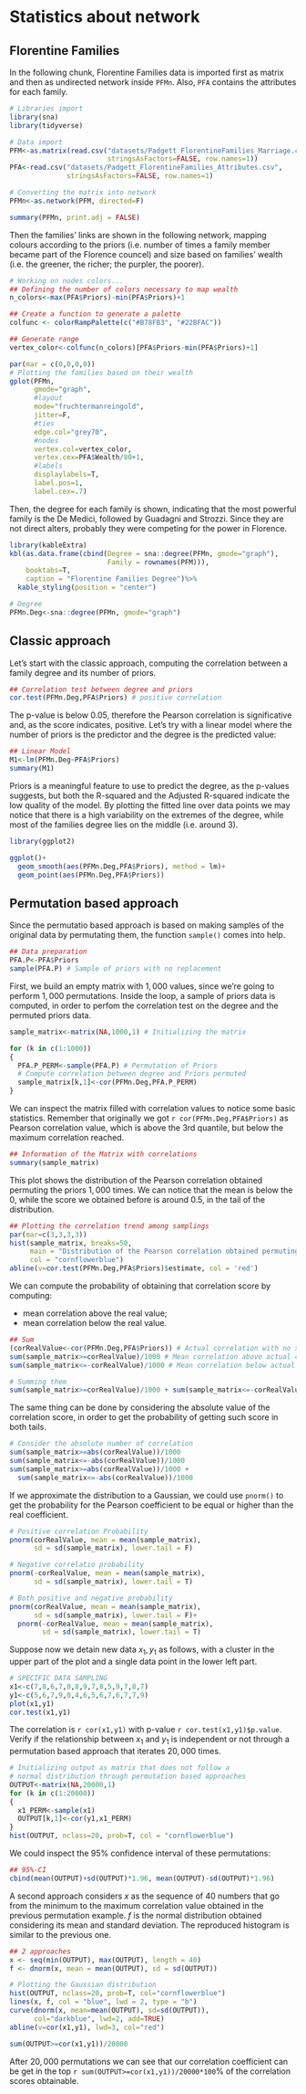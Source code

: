 
# Statistics about network

## Florentine Families

In the following chunk, Florentine Families data is imported first as matrix and then as undirected network inside `PFMn`. Also, `PFA` contains the attributes for each family. 

```r
# Libraries import
library(sna)
library(tidyverse)

# Data import
PFM<-as.matrix(read.csv("datasets/Padgett_FlorentineFamilies_Marriage.csv",
                        stringsAsFactors=FALSE, row.names=1))
PFA<-read.csv("datasets/Padgett_FlorentineFamilies_Attributes.csv",
              stringsAsFactors=FALSE, row.names=1)

# Converting the matrix into network
PFMn<-as.network(PFM, directed=F)

summary(PFMn, print.adj = FALSE)
```

Then the families' links are shown in the following network, mapping colours according to the priors (i.e. number of times a family member became part of the Florence councel) and size based on families' wealth (i.e. the greener, the richer; the purpler, the poorer). 

```r
# Working on nodes colors...
## Defining the number of colors necessary to map wealth 
n_colors<-max(PFA$Priors)-min(PFA$Priors)+1

## Create a function to generate a palette
colfunc <- colorRampPalette(c("#B78FB3", "#22BFAC"))

## Generate range
vertex_color<-colfunc(n_colors)[PFA$Priors-min(PFA$Priors)+1]

par(mar = c(0,0,0,0))
# Plotting the families based on their wealth
gplot(PFMn, 
      gmode="graph",
      #layout
      mode="fruchtermanreingold",
      jitter=F,
      #ties
      edge.col="grey70",
      #nodes
      vertex.col=vertex_color,
      vertex.cex=PFA$Wealth/80+1,
      #labels
      displaylabels=T,
      label.pos=1,
      label.cex=.7)
```

Then, the degree for each family is shown, indicating that the most powerful family is the De Medici, followed by Guadagni and Strozzi. Since they are not direct alters, probably they were competing for the power in Florence. 
```r
library(kableExtra)
kbl(as.data.frame(cbind(Degree = sna::degree(PFMn, gmode="graph"),
                        Family = rownames(PFM))),
    booktabs=T,
    caption = "Florentine Families Degree")%>%
  kable_styling(position = "center")
```


```r
# Degree
PFMn.Deg<-sna::degree(PFMn, gmode="graph")
```

## Classic approach

Let's start with the classic approach, computing the correlation between a family degree and its number of priors. 

```r
## Correlation test between degree and priors
cor.test(PFMn.Deg,PFA$Priors) # positive correlation
```
The p-value is below $0.05$, therefore the Pearson correlation is significative and, as the score indicates, positive. Let's try with a linear model where the number of priors is the predictor and the degree is the predicted value:

```r
## Linear Model
M1<-lm(PFMn.Deg~PFA$Priors) 
summary(M1)
```
Priors is a meaningful feature to use to predict the degree, as the p-values suggests, but both the R-squared and the Adjusted R-squared indicate the low quality of the model. By plotting the fitted line over data points we may notice that there is a high variability on the extremes of the degree, while most of the families degree lies on the middle (i.e. around 3).

```r
library(ggplot2)

ggplot()+
  geom_smooth(aes(PFMn.Deg,PFA$Priors), method = lm)+
  geom_point(aes(PFMn.Deg,PFA$Priors))
```

## Permutation based approach

Since the permutatio based approach is based on making samples of the original data by permutating them, the function `sample()` comes into help. 

```r
## Data preparation
PFA.P<-PFA$Priors
sample(PFA.P) # Sample of priors with no replacement
```

First, we build an empty matrix with $1,000$ values, since we're going to perform $1,000$ permutations. Inside the loop, a sample of priors data is computed, in order to perfom the correlation test on the degree and the permuted priors data. 
```r
sample_matrix<-matrix(NA,1000,1) # Initializing the matrix

for (k in c(1:1000))
{
  PFA.P_PERM<-sample(PFA.P) # Permutation of Priors
  # Compute correlation between degree and Priors permuted
  sample_matrix[k,1]<-cor(PFMn.Deg,PFA.P_PERM) 
}
```

We can inspect the matrix filled with correlation values to notice some basic statistics. Remember that originally we got `r cor(PFMn.Deg,PFA$Priors)` as Pearson correlation value, which is above the 3rd quantile, but below the maximum correlation reached. 

```r
## Information of the Matrix with correlations
summary(sample_matrix)
```

This plot shows the distribution of the Pearson correlation obtained permuting the priors $1,000$ times. We can notice that the mean is below the $0$, while the score we obtained before is around $0.5$, in the tail of the distribution. 

```r
## Plotting the correlation trend among samplings
par(mar=c(3,3,3,3))
hist(sample_matrix, breaks=50,
     main = "Distribution of the Pearson correlation obtained permuting priors",
     col = "cornflowerblue")
abline(v=cor.test(PFMn.Deg,PFA$Priors)$estimate, col = 'red')
```

We can compute the probability of obtaining that correlation score by computing:

- mean correlation above the real value;
- mean correlation below the real value.
```r
## Sum 
(corRealValue<-cor(PFMn.Deg,PFA$Priors)) # Actual correlation with no sampling
sum(sample_matrix>=corRealValue)/1000 # Mean correlation above actual cor
sum(sample_matrix<=-corRealValue)/1000 # Mean correlation below actual cor

# Summing them
sum(sample_matrix>=corRealValue)/1000 + sum(sample_matrix<=-corRealValue)/1000
```

The same thing can be done by considering the absolute value of the correlation score, in order to get the probability of getting such score in both tails. 
```r
# Consider the absolute number of correlation
sum(sample_matrix>=abs(corRealValue))/1000
sum(sample_matrix<=-abs(corRealValue))/1000
sum(sample_matrix>=abs(corRealValue))/1000 +
  sum(sample_matrix<=-abs(corRealValue))/1000
```

If we approximate the distribution to a Gaussian, we could use `pnorm()` to get the probability for the Pearson coefficient to be equal or higher than the real coefficient. 

```r
# Positive correlation Probability
pnorm(corRealValue, mean = mean(sample_matrix), 
      sd = sd(sample_matrix), lower.tail = F)

# Negative correlatio probability
pnorm(-corRealValue, mean = mean(sample_matrix), 
      sd = sd(sample_matrix), lower.tail = T)

# Both positive and negative probability
pnorm(corRealValue, mean = mean(sample_matrix), 
      sd = sd(sample_matrix), lower.tail = F)+
  pnorm(-corRealValue, mean = mean(sample_matrix), 
        sd = sd(sample_matrix), lower.tail = T)
```

Suppose now we detain new data $x_1, y_1$ as follows, with a cluster in the upper part of the plot and a single data point in the lower left part. 
```r
# SPECIFIC DATA SAMPLING
x1<-c(7,8,6,7,0,8,9,7,8,5,9,7,8,7)
y1<-c(5,6,7,9,0,4,6,5,6,7,6,7,7,9)
plot(x1,y1)
cor.test(x1,y1)

```
The correlation is `r cor(x1,y1)` with p-value `r cor.test(x1,y1)$p.value`. Verify if the relationship between $x_1$ and $y_1$ is independent or not through a permutation based approach that iterates $20,000$ times. 

```r
# Initializing output as matrix that does not follow a 
# normal distribution through permutation based approaches
OUTPUT<-matrix(NA,20000,1)
for (k in c(1:20000))
{
  x1_PERM<-sample(x1)
  OUTPUT[k,1]<-cor(y1,x1_PERM)
}
hist(OUTPUT, nclass=20, prob=T, col = "cornflowerblue")
```
We could inspect the 95% confidence interval of these permutations: 

```r
## 95%-CI
cbind(mean(OUTPUT)+sd(OUTPUT)*1.96, mean(OUTPUT)-sd(OUTPUT)*1.96)
```

A second approach considers $x$ as the sequence of $40$ numbers that go from the minimum to the maximum correlation value obtained in the previous permutation example. $f$ is the normal distribution obtained considering its mean and standard deviation. The reproduced histogram is similar to the previous one. 

```r
## 2 approaches
x <- seq(min(OUTPUT), max(OUTPUT), length = 40)
f <- dnorm(x, mean = mean(OUTPUT), sd = sd(OUTPUT))

# Plotting the Gaussian distribution
hist(OUTPUT, nclass=20, prob=T, col="cornflowerblue")
lines(x, f, col = "blue", lwd = 2, type = "b")
curve(dnorm(x, mean=mean(OUTPUT), sd=sd(OUTPUT)), 
      col="darkblue", lwd=2, add=TRUE)
abline(v=cor(x1,y1), lwd=3, col="red")
```


```r
sum(OUTPUT>=cor(x1,y1))/20000
```
After $20,000$ permutations we can see that our correlation coefficient can be get in the top `r sum(OUTPUT>=cor(x1,y1))/20000*100`% of the correlation scores obtainable. 
